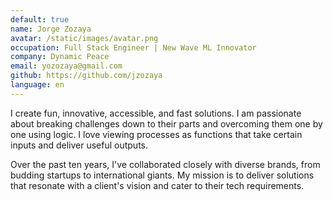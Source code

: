 ```yaml
---
default: true
name: Jorge Zozaya
avatar: /static/images/avatar.png
occupation: Full Stack Engineer | New Wave ML Innovator
company: Dynamic Peace
email: yozozaya@gmail.com
github: https://github.com/jzozaya
language: en
---
```


I create fun, innovative, accessible, and fast solutions. I am passionate about breaking challenges down to their parts and overcoming them one by one using logic. I love viewing processes as functions that take certain inputs and deliver useful outputs.

Over the past ten years, I've collaborated closely with diverse brands, from budding startups to international giants. My mission is to deliver solutions that resonate with a client's vision and cater to their tech requirements.

